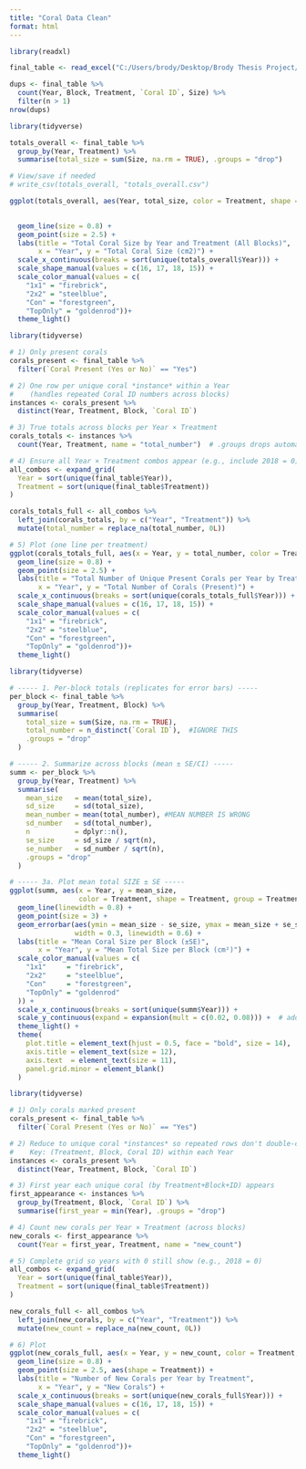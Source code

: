 ```yaml
---
title: "Coral Data Clean"
format: html
---
```


```r
library(readxl)

final_table <- read_excel("C:/Users/brody/Desktop/Brody Thesis Project/Coral Table Final.xlsx")
```

```r
dups <- final_table %>%
  count(Year, Block, Treatment, `Coral ID`, Size) %>%
  filter(n > 1)
nrow(dups)

```


```r
library(tidyverse)

totals_overall <- final_table %>%
  group_by(Year, Treatment) %>%
  summarise(total_size = sum(Size, na.rm = TRUE), .groups = "drop")

# View/save if needed
# write_csv(totals_overall, "totals_overall.csv")

ggplot(totals_overall, aes(Year, total_size, color = Treatment, shape = Treatment, group = Treatment)) +
  

  geom_line(size = 0.8) +
  geom_point(size = 2.5) +
  labs(title = "Total Coral Size by Year and Treatment (All Blocks)",
       x = "Year", y = "Total Coral Size (cm2)") +
  scale_x_continuous(breaks = sort(unique(totals_overall$Year))) +
  scale_shape_manual(values = c(16, 17, 18, 15)) + 
  scale_color_manual(values = c(
    "1x1" = "firebrick",
    "2x2" = "steelblue",
    "Con" = "forestgreen",
    "TopOnly" = "goldenrod"))+
  theme_light()

```


```r
library(tidyverse)

# 1) Only present corals
corals_present <- final_table %>%
  filter(`Coral Present (Yes or No)` == "Yes")

# 2) One row per unique coral *instance* within a Year
#    (handles repeated Coral ID numbers across blocks)
instances <- corals_present %>%
  distinct(Year, Treatment, Block, `Coral ID`)

# 3) True totals across blocks per Year × Treatment
corals_totals <- instances %>%
  count(Year, Treatment, name = "total_number")  # .groups drops automatically here

# 4) Ensure all Year × Treatment combos appear (e.g., include 2018 = 0)
all_combos <- expand_grid(
  Year = sort(unique(final_table$Year)),
  Treatment = sort(unique(final_table$Treatment))
)

corals_totals_full <- all_combos %>%
  left_join(corals_totals, by = c("Year", "Treatment")) %>%
  mutate(total_number = replace_na(total_number, 0L))

# 5) Plot (one line per treatment)
ggplot(corals_totals_full, aes(x = Year, y = total_number, color = Treatment, group = Treatment, shape = Treatment)) +
  geom_line(size = 0.8) +
  geom_point(size = 2.5) +
  labs(title = "Total Number of Unique Present Corals per Year by Treatment",
       x = "Year", y = "Total Number of Corals (Present)") +
  scale_x_continuous(breaks = sort(unique(corals_totals_full$Year))) +
  scale_shape_manual(values = c(16, 17, 18, 15)) + 
  scale_color_manual(values = c(
    "1x1" = "firebrick",
    "2x2" = "steelblue",
    "Con" = "forestgreen",
    "TopOnly" = "goldenrod"))+
  theme_light()

```




```r
library(tidyverse)

# ----- 1. Per-block totals (replicates for error bars) -----
per_block <- final_table %>%
  group_by(Year, Treatment, Block) %>%
  summarise(
    total_size = sum(Size, na.rm = TRUE),
    total_number = n_distinct(`Coral ID`),  #IGNORE THIS
    .groups = "drop"
  )

# ----- 2. Summarize across blocks (mean ± SE/CI) -----
summ <- per_block %>%
  group_by(Year, Treatment) %>%
  summarise(
    mean_size   = mean(total_size),
    sd_size     = sd(total_size),
    mean_number = mean(total_number), #MEAN NUMBER IS WRONG
    sd_number   = sd(total_number),
    n           = dplyr::n(),
    se_size     = sd_size / sqrt(n),
    se_number   = sd_number / sqrt(n),
    .groups = "drop"
  )

# ----- 3a. Plot mean total SIZE ± SE -----
ggplot(summ, aes(x = Year, y = mean_size,
                 color = Treatment, shape = Treatment, group = Treatment)) +
  geom_line(linewidth = 0.8) +
  geom_point(size = 3) +
  geom_errorbar(aes(ymin = mean_size - se_size, ymax = mean_size + se_size),
                width = 0.3, linewidth = 0.6) +
  labs(title = "Mean Coral Size per Block (±SE)",
       x = "Year", y = "Mean Total Size per Block (cm²)") +
  scale_color_manual(values = c(
    "1x1"     = "firebrick",
    "2x2"     = "steelblue",
    "Con"     = "forestgreen",
    "TopOnly" = "goldenrod"
  )) +
  scale_x_continuous(breaks = sort(unique(summ$Year))) +
  scale_y_continuous(expand = expansion(mult = c(0.02, 0.08))) +  # add headroom for error bars
  theme_light() +
  theme(
    plot.title = element_text(hjust = 0.5, face = "bold", size = 14),
    axis.title = element_text(size = 12),
    axis.text  = element_text(size = 11),
    panel.grid.minor = element_blank()
  )

```






```r
library(tidyverse)

# 1) Only corals marked present
corals_present <- final_table %>%
  filter(`Coral Present (Yes or No)` == "Yes")

# 2) Reduce to unique coral *instances* so repeated rows don't double-count
#    Key: (Treatment, Block, Coral ID) within each Year
instances <- corals_present %>%
  distinct(Year, Treatment, Block, `Coral ID`)

# 3) First year each unique coral (by Treatment+Block+ID) appears
first_appearance <- instances %>%
  group_by(Treatment, Block, `Coral ID`) %>%
  summarise(first_year = min(Year), .groups = "drop")

# 4) Count new corals per Year × Treatment (across blocks)
new_corals <- first_appearance %>%
  count(Year = first_year, Treatment, name = "new_count")

# 5) Complete grid so years with 0 still show (e.g., 2018 = 0)
all_combos <- expand_grid(
  Year = sort(unique(final_table$Year)),
  Treatment = sort(unique(final_table$Treatment))
)

new_corals_full <- all_combos %>%
  left_join(new_corals, by = c("Year", "Treatment")) %>%
  mutate(new_count = replace_na(new_count, 0L))

# 6) Plot
ggplot(new_corals_full, aes(x = Year, y = new_count, color = Treatment, group = Treatment)) +
  geom_line(size = 0.8) +
  geom_point(size = 2.5, aes(shape = Treatment)) +
  labs(title = "Number of New Corals per Year by Treatment",
       x = "Year", y = "New Corals") +
  scale_x_continuous(breaks = sort(unique(new_corals_full$Year))) +
  scale_shape_manual(values = c(16, 17, 18, 15)) + 
  scale_color_manual(values = c(
    "1x1" = "firebrick",
    "2x2" = "steelblue",
    "Con" = "forestgreen",
    "TopOnly" = "goldenrod"))+
  theme_light()
```








































